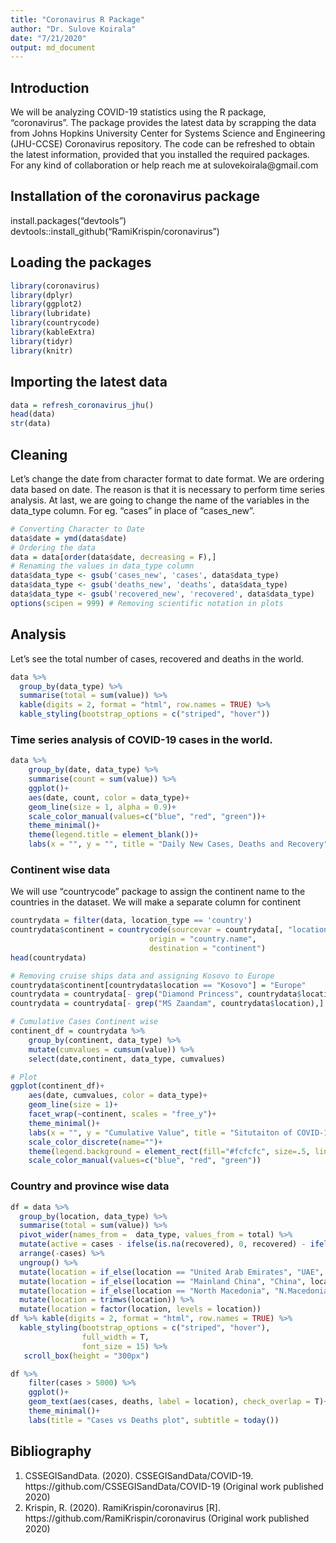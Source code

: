 ---
title: "Coronavirus R Package"
author: "Dr. Sulove Koirala"
date: "7/21/2020"
output: md_document
---


## Introduction
We will be analyzing COVID-19 statistics using the R package, "coronavirus". The package provides the latest data by scrapping the data from Johns Hopkins University Center for Systems Science and Engineering (JHU-CCSE) Coronavirus repository. The code can be refreshed to obtain the latest information, provided that you installed the required packages. 
For any kind of collaboration or help reach me at sulovekoirala@gmail.com

## Installation of the coronavirus package
install.packages("devtools") 
devtools::install_github("RamiKrispin/coronavirus")

## Loading the packages
```{r message=FALSE}
library(coronavirus)
library(dplyr)
library(ggplot2)
library(lubridate)
library(countrycode)
library(kableExtra)
library(tidyr)
library(knitr)
```

## Importing the latest data 
```{r}
data = refresh_coronavirus_jhu()
head(data)
str(data)
```

## Cleaning
Let's change the date from character format to date format. We are ordering data based on date. The reason is that it is necessary to perform time series analysis. At last, we are going to change the name of the variables in the data_type column. For eg. "cases" in place of "cases_new". 
```{r}
# Converting Character to Date
data$date = ymd(data$date)
# Ordering the data
data = data[order(data$date, decreasing = F),]
# Renaming the values in data_type column
data$data_type <- gsub('cases_new', 'cases', data$data_type)
data$data_type <- gsub('deaths_new', 'deaths', data$data_type)
data$data_type <- gsub('recovered_new', 'recovered', data$data_type)
options(scipen = 999) # Removing scientific notation in plots
```

## Analysis 
Let's see the total number of cases, recovered and deaths in the world. 

```{r}
data %>% 
  group_by(data_type) %>%
  summarise(total = sum(value)) %>% 
  kable(digits = 2, format = "html", row.names = TRUE) %>%
  kable_styling(bootstrap_options = c("striped", "hover"))
```

### Time series analysis of COVID-19 cases in the world.

```{r}
data %>% 
    group_by(date, data_type) %>%
    summarise(count = sum(value)) %>% 
    ggplot()+
    aes(date, count, color = data_type)+
    geom_line(size = 1, alpha = 0.9)+
    scale_color_manual(values=c("blue", "red", "green"))+
    theme_minimal()+
    theme(legend.title = element_blank())+
    labs(x = "", y = "", title = "Daily New Cases, Deaths and Recovery", subtitle = today())
```

### Continent wise data
We will use "countrycode" package to assign the continent name to the countries in the dataset. We will make a separate column for continent
```{r}
countrydata = filter(data, location_type == 'country')
countrydata$continent = countrycode(sourcevar = countrydata[, "location"],
                               origin = "country.name",
                               destination = "continent")
head(countrydata)
```

```{r}
# Removing cruise ships data and assigning Kosovo to Europe
countrydata$continent[countrydata$location == "Kosovo"] = "Europe"
countrydata = countrydata[- grep("Diamond Princess", countrydata$location),]
countrydata = countrydata[- grep("MS Zaandam", countrydata$location),]
```

```{r}
# Cumulative Cases Continent wise
continent_df = countrydata %>%
    group_by(continent, data_type) %>%
    mutate(cumvalues = cumsum(value)) %>%
    select(date,continent, data_type, cumvalues)
```

```{r}
# Plot
ggplot(continent_df)+
    aes(date, cumvalues, color = data_type)+
    geom_line(size = 1)+
    facet_wrap(~continent, scales = "free_y")+
    theme_minimal()+
    labs(x = "", y = "Cumulative Value", title = "Situtaiton of COVID-19 in different continents", subtitle = today())+
    scale_color_discrete(name="")+
    theme(legend.background = element_rect(fill="#fcfcfc", size=.5, linetype="dotted"), legend.position = "bottom", legend.title = element_blank()) +
    scale_color_manual(values=c("blue", "red", "green"))
```


### Country and province wise data
```{r}
df = data %>%
  group_by(location, data_type) %>%
  summarise(total = sum(value)) %>%
  pivot_wider(names_from =  data_type, values_from = total) %>%
  mutate(active = cases - ifelse(is.na(recovered), 0, recovered) - ifelse(is.na(deaths), 0, deaths)) %>%
  arrange(-cases) %>%
  ungroup() %>%
  mutate(location = if_else(location == "United Arab Emirates", "UAE", location)) %>%
  mutate(location = if_else(location == "Mainland China", "China", location)) %>%
  mutate(location = if_else(location == "North Macedonia", "N.Macedonia", location)) %>%
  mutate(location = trimws(location)) %>%
  mutate(location = factor(location, levels = location))
df %>% kable(digits = 2, format = "html", row.names = TRUE) %>%
  kable_styling(bootstrap_options = c("striped", "hover"),
                full_width = T,
                font_size = 15) %>%
   scroll_box(height = "300px")
```

```{r}
df %>% 
    filter(cases > 5000) %>%
    ggplot()+
    geom_text(aes(cases, deaths, label = location), check_overlap = T)+
    theme_minimal()+
    labs(title = "Cases vs Deaths plot", subtitle = today())
```


## Bibliography

1. CSSEGISandData. (2020). CSSEGISandData/COVID-19.     https://github.com/CSSEGISandData/COVID-19 (Original work published 2020)
2. Krispin, R. (2020). RamiKrispin/coronavirus [R]. https://github.com/RamiKrispin/coronavirus (Original work published 2020)



